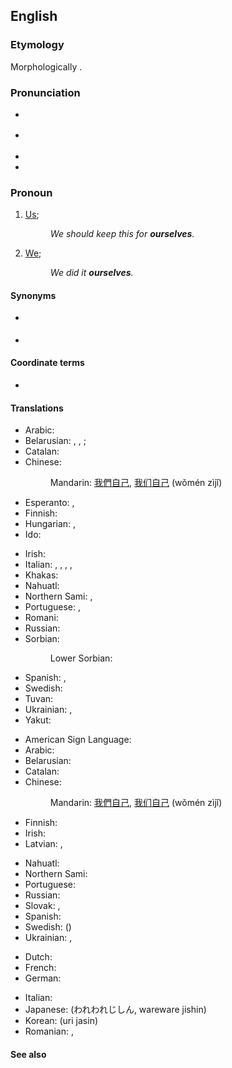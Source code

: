 ==English==

===Etymology===
Morphologically {{suffix|en|our|selves}}.

===Pronunciation===
* {{a|RP}} {{IPA|en|/aʊəˈsɛlvz/|/ɑːˈsɛlvz/}}
* {{a|GenAm}} {{IPA|en|/aʊɚˈsɛlvz/|/ɑɹˈsɛlvz/}}
* {{audio|en|en-us-ourselves.ogg|Audio (US)}}
* {{rhymes|en|ɛlvz|s=2}}

===Pronoun===
{{en-pron|desc=first personal plural pronoun|reflexive case of|we}}

# {{lb|en|reflexive pronoun}} [[us|Us]]; {{non-gloss definition|the group including the speaker as the object of a verb or preposition when that group also is the subject.}}
#: ''We should keep this for '''ourselves'''.''
# {{lb|en|emphatic}} [[we|We]]; {{non-gloss definition|intensifies the subject as the group including the speaker, especially to indicate that no one else satisfies the predicate.}}
#: ''We did it '''ourselves'''.''

====Synonyms====
* {{l|en|usself}} {{q|obsolete or dialectal}}
* {{l|en|weself}} {{q|Jamaican}}

====Coordinate terms====
* {{l|en|ourself}} {{q|for the singular "we"}}

====Translations====
{{trans-top|reflexive: us}}
* Arabic: {{t|ar|أَنْفُسَنَا}}
* Belarusian: {{t|be|сябе́}} {{qualifier|accusative, genitive}}, {{t|be|сабе́}} {{qualifier|dative, locative}}, {{t|be|сабо́й}} {{qualifier|instrumental}}; {{t|be|-цца}} {{qualifier|verb ending}}
* Catalan: {{t+|ca|ens}}
* Chinese:
*: Mandarin: [[我們]][[自己]], [[我们]][[自己]] (wǒmén zìjǐ)
* Esperanto: {{t+|eo|ni}}, {{t+|eo|nin}}
* Finnish: {{t+|fi|itsemme}}
* Hungarian: {{t|hu|magunk}}, {{t|hu|magunkat}} {{qualifier|accusative}}
* Ido: {{t|io|ni ipsa}}
{{trans-mid}}
* Irish: {{t|ga|sinn féin}}
* Italian: {{t+|it|ci}}, {{t|it|la nostra|f}}, {{t|it|il nostro|m}}, {{t|it|le nostre|f-p}}, {{t|it|noi stessi}}
* Khakas: {{t|kjh|позыбыс}}
* Nahuatl: {{t|nah|tehhuān}}
* Northern Sami: {{t|se|iežame|d}}, {{t|se|iežamet|p}}
* Portuguese: {{t+|pt|nos}}, {{t+|pt|nós}}
* Romani: {{t|rom|amen}}
* Russian: {{t+|ru|себя́}}
* Sorbian:
*: Lower Sorbian: {{t|dsb|se}}
* Spanish: {{t+|es|nos}}, {{t+|es|nosotros}}
* Swedish: {{t|sv|oss själva}}
* Tuvan: {{t|tyv|бодувус}}
* Ukrainian: {{t|uk|себе́}}, {{t|uk|собі́}}
* Yakut: {{t|sah|бэйэбит}}
{{trans-bottom}}

{{trans-top|emphatic: we}}
* American Sign Language: {{t|ase|A@IpsiChest-RadialBack A@ContraChest-RadialBack}}
* Arabic: {{t|ar|أَنْفُسَنَا}}
* Belarusian: {{t|be|[[мы]] [[сам|са́мі]]}}
* Catalan: {{t+|ca|mateix|alt=mateixos}}
* Chinese:
*: Mandarin: [[我們]][[自己]], [[我们]][[自己]] (wǒmén zìjǐ)
* Finnish: {{t+|fi|itse}}
* Irish: {{t|ga|sinn féin}}
* Latvian: {{t|lv|mēs paši|m-p}}, {{t|lv|mēs pašas|f-p}}
{{trans-mid}}
* Nahuatl: {{t|nah|tehhuāntin}}
* Northern Sami: {{t|se|ieža}}
* Portuguese: {{t|pt|[[nós]] [[mesmos]]}}
* Russian: {{t+|ru|са́ми}}
* Slovak: {{t|sk|my sami}}, {{t|sk|my same}}
* Spanish: {{t+|es|mismo|alt=nosotros mismos}}
* Swedish: ({{t+|sv|vi}}) {{t+|sv|själva}}
* Ukrainian: {{t|uk|ми сами́|sc=Cyrl}}, {{t|uk|ми самі́|sc=Cyrl}}
{{trans-bottom}}

{{checktrans-top}}
* Dutch: {{t+check|nl|onszelf}}
* French: {{t+check|fr|nous-mêmes}}
* German: {{t-check|de|wir selbst}}
{{trans-mid}}
* Italian: {{t-check|it|noi stessi}}
* Japanese: {{t-check|ja|我々自身}} (われわれじしん, wareware jishin)
* Korean: {{t-check|ko|우리 자신}} (uri jasin)
* Romanian: {{t-check|ro|înșine|m}}, {{t-check|ro|însene|f}}
{{trans-bottom}}

====See also====
{{English personal pronouns}}

{{cln|en|first person pronouns|intensifiers|plural pronouns}}